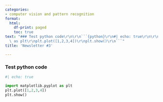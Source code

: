 ```yaml
---
categories:
- computer vision and pattern recognition
format:
  html:
    df-print: paged
    toc: true
text: "### Test python code\r\n\r\n```{python}\r\n#| echo: true\r\n\r\nimport matplotlib.pyplot\
  \ as plt\r\nplt.plot([1,2,3,4])\r\nplt.show()\r\n```"
title: 'Newsletter #3'

---
```

### Test python code

```python
#| echo: true

import matplotlib.pyplot as plt
plt.plot([1,2,3,4])
plt.show()
```
